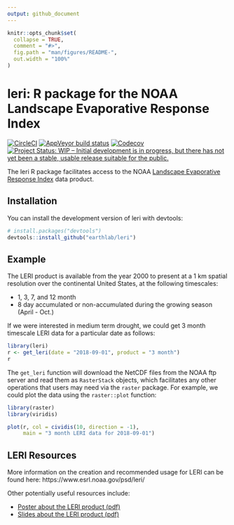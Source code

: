 ```yaml
---
output: github_document
---
```


<!-- README.md is generated from README.Rmd. Please edit that file -->

```r
knitr::opts_chunk$set(
  collapse = TRUE,
  comment = "#>",
  fig.path = "man/figures/README-",
  out.width = "100%"
)
```

# leri: R package for the NOAA Landscape Evaporative Response Index

[![CircleCI](https://circleci.com/gh/earthlab/leri/tree/master.svg?style=svg)](https://circleci.com/gh/earthlab/leri/tree/master)
[![AppVeyor build status](https://ci.appveyor.com/api/projects/status/github/earthlab/leri?branch=master&svg=true)](https://ci.appveyor.com/project/earthlab/leri)
[![Codecov](https://img.shields.io/codecov/c/github/earthlab/leri.svg)](https://codecov.io/gh/earthlab/leri)
[![Project Status: WIP – Initial development is in progress, but there has not yet been a stable, usable release suitable for the public.](https://www.repostatus.org/badges/latest/wip.svg)](https://www.repostatus.org/#wip)

The leri R package facilitates access to the NOAA [Landscape Evaporative 
Response Index](https://www.esrl.noaa.gov/psd/leri/) data product.

## Installation

You can install the development version of leri with devtools:

``` r
# install.packages("devtools")
devtools::install_github("earthlab/leri")
```

## Example

The LERI product is available from the year 2000 to present at a 1 km spatial 
resolution over the continental United States, at the following timescales: 

- 1, 3, 7, and 12 month
- 8 day accumulated or non-accumulated during the growing season (April - Oct.)

If we were interested in medium term drought, we could get 3 month timescale
LERI data for a particular date as follows: 

```r
library(leri)
r <- get_leri(date = "2018-09-01", product = "3 month")
r
```

The `get_leri` function will download the NetCDF files from the NOAA ftp server 
and read them as `RasterStack` objects, which facilitates any other operations
that users may need via the `raster` package. 
For example, we could plot the data using the `raster::plot` function: 

```r
library(raster)
library(viridis)

plot(r, col = cividis(10, direction = -1), 
     main = "3 month LERI data for 2018-09-01")
```

## LERI Resources

More information on the creation and recommended usage for LERI can be found 
here: https://www.esrl.noaa.gov/psd/leri/

Other potentially useful resources include:

- [Poster about the LERI product (pdf)](https://www.esrl.noaa.gov/psd/leri/resources/pdf/LERI_Poster_CPASW-2018_Final.pdf)
- [Slides about the LERI product (pdf)](https://www.esrl.noaa.gov/psd/leri/resources/LERI_Rangwala_NIDIS-BrownBag_092418_PDF.pdf)
